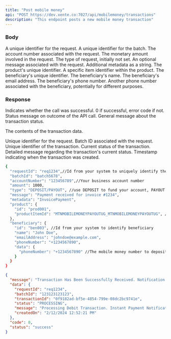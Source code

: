 ```yaml
---
title: "Post mobile money"
api: "POST https://dev.xente.co:7027/api/mobilemoney/transactions"
description: "This endpoint posts a new mobile money transaction"
---
```


### Body

<ParamField body="requestId" type="string">
  A unique identifier for the request.
</ParamField>

<ParamField body="batchId" type="string">
  A unique identifier for the batch.
</ParamField>

<ParamField body="accountNumber" type="string">
  The account number associated with the request.
</ParamField>

<ParamField body="amount" type="number">
  The monetary amount involved in the request.
</ParamField>

<ParamField body="type" type="string">
  The type of request, initially not set.
</ParamField>

<ParamField body="message" type="string">
  An optional message associated with the request.
</ParamField>

<ParamField body="metadata" type="string">
  Additional metadata as a string.
</ParamField>

<ParamField body="product.id" type="string">
  The product's unique identifier.
</ParamField>

<ParamField body="product.productItemId" type="string">
  A specific item identifier within the product.
</ParamField>

<ParamField body="beneficiary.id" type="string">
  The beneficiary's unique identifier.
</ParamField>

<ParamField body="beneficiary.name" type="string">
  The beneficiary's name.
</ParamField>

<ParamField body="beneficiary.emailAddress" type="string">
  The beneficiary's email address.
</ParamField>

<ParamField body="beneficiary.phoneNumber" type="string">
  The beneficiary's phone number.
</ParamField>

<ParamField body="beneficiary.data.phoneNumber" type="string">
  Another phone number associated with the beneficiary, potentially for different purposes.
</ParamField>

### Response

<ResponseField name="code" type="number">
  Indicates whether the call was successful. 0 if successful, error code if not.
</ResponseField>

<ResponseField name="status" type="string">
  Status message on outcome of the API call.
</ResponseField>

<ResponseField name="message" type="string">
  General message about the transaction status.
</ResponseField>

<ResponseField name="data" type="object">

The contents of the transaction data.

<Expandable title="Toggle object">

<ResponseField name="requestId" type="string">
  Unique identifier for the request.
</ResponseField>

<ResponseField name="batchId" type="string">
  Batch ID associated with the request.
</ResponseField>

<ResponseField name="transactionId" type="string">
  Unique identifier of the transaction.
</ResponseField>

<ResponseField name="status" type="string">
  Current status of the transaction.
</ResponseField>

<ResponseField name="message" type="string">
  Detailed message regarding the transaction's current status.
</ResponseField>

<ResponseField name="createdOn" type="string">
  Timestamp indicating when the transaction was created.
</ResponseField>

</Expandable>

</ResponseField>


<RequestExample>

```bash Example Request
{
  "requestId": "req1234",//Id from your system to uniquely identify the transaction
  "batchId": "batch5678",
  "accountNumber": "123456789",//Your business account number
  "amount": 1000,
  "type": "DEPOSIT/PAYOUT", //use DEPOSIT to fund your account, PAYOUT to fund other accounts
  "message": "Payment received for invoice #1234",
  "metadata": "InvoicePayment",
  "product": {
    "id": "prod001",
    "productItemId": "MTNMOBILEMONEYPAYOUTUG_MTNMOBILEMONEYPAYOUTUG", //Get list of product using Products endpoint
  },
  "beneficiary": {
    "id": "ben003", //Id from your system to identify beneficiary
    "name": "John Doe",
    "emailAddress": "johndoe@example.com",
    "phoneNumber": "+1234567890", 
    "data": {
      "phoneNumber": "+1234567890" //The mobile money number to deposit or remove funds from
    }
  }
}
```
</RequestExample>

<ResponseExample>

```json Response
{
  "message": "Transaction Has Been Successfully Received. Notification Will Be Sent Shortly",
  "data": {
    "requestId": "req1234",
    "batchId": "123123123123",
    "transactionId": "0f9182ad-bf5e-4854-799e-08dc2bc9741e",
    "status": "PROCESSING",
    "message": "Processing Debit Transaction. Instant Payment Notification will be sent shortly",
    "createdOn": "2/12/2024 12:52:21 PM"
  },
  "code": 0,
  "status": "success"
}
```

</ResponseExample>
